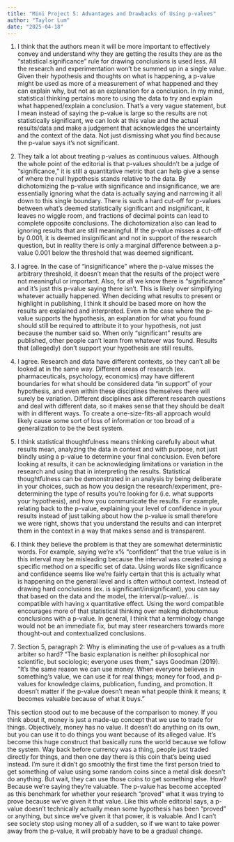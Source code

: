 ```yaml
---
title: "Mini Project 5: Advantages and Drawbacks of Using p-values"
author: "Taylor Lum"
date: "2025-04-18"
---
```


1.  I think that the authors mean it will be more important to effectively convey and understand why they are getting the results they are as the “statistical significance” rule for drawing conclusions is used less. All the research and experimentation won’t be summed up in a single value. Given their hypothesis and thoughts on what is happening, a p-value might be used as more of a measurement of what happened and they can explain why, but not as an explanation for a conclusion. In my mind, statistical thinking pertains more to using the data to try and explain what happened/explain a conclusion. That’s a very vague statement, but I mean instead of saying the p-value is large so the results are not statistically significant, we can look at this value and the actual results/data and make a judgement that acknowledges the uncertainty and the context of the data. Not just dismissing what you find because the p-value says it’s not significant.

2.  They talk a lot about treating p-values as continuous values. Although the whole point of the editorial is that p-values shouldn’t be a judge of “significance,” it is still a quantitative metric that can help give a sense of where the null hypothesis stands relative to the data. By dichotomizing the p-value with significance and insignificance, we are essentially ignoring what the data is actually saying and narrowing it all down to this single boundary. There is such a hard cut-off for p-values between what’s deemed statistically significant and insignificant, it leaves no wiggle room, and fractions of decimal points can lead to complete opposite conclusions. The dichotomization also can lead to ignoring results that are still meaningful. If the p-value misses a cut-off by 0.001, it is deemed insignificant and not in support of the research question, but in reality there is only a marginal difference between a p-value 0.001 below the threshold that was deemed significant.

3.  I agree. In the case of “insignificance” where the p-value misses the arbitrary threshold, it doesn’t mean that the results of the project were not meaningful or important. Also, for all we know there is “significance” and it’s just this p-value saying there isn’t. This is likely over simplifying whatever actually happened. When deciding what results to present or highlight in publishing, I think it should be based more on how the results are explained and interpreted. Even in the case where the p-value supports the hypothesis, an explanation for what you found should still be required to attribute it to your hypothesis, not just because the number said so. When only “significant” results are published, other people can’t learn from whatever was found. Results that (allegedly) don’t support your hypothesis are still results.

4.  I agree. Research and data have different contexts, so they can’t all be looked at in the same way. Different areas of research (ex. pharmaceuticals, psychology, economics) may have different boundaries for what should be considered data “in support” of your hypothesis, and even within these disciplines themselves there will surely be variation. Different disciplines ask different research questions and deal with different data, so it makes sense that they should be dealt with in different ways. To create a one-size-fits-all approach would likely cause some sort of loss of information or too broad of a generalization to be the best system.

5.  I think statistical thoughtfulness means thinking carefully about what results mean, analyzing the data in context and with purpose, not just blindly using a p-value to determine your final conclusion. Even before looking at results, it can be acknowledging limitations or variation in the research and using that in interpreting the results. Statistical thoughtfulness can be demonstrated in an analysis by being deliberate in your choices, such as how you design the research/experiment, pre-determining the type of results you’re looking for (i.e. what supports your hypothesis), and how you communicate the results. For example, relating back to the p-value, explaining your level of confidence in your results instead of just talking about how the p-value is small therefore we were right, shows that you understand the results and can interpret them in the context in a way that makes sense and is transparent.

6.  I think they believe the problem is that they are somewhat deterministic words. For example, saying we’re x% “confident” that the true value is in this interval may be misleading because the interval was created using a specific method on a specific set of data. Using words like significance and confidence seems like we’re fairly certain that this is actually what is happening on the general level and is often without context. Instead of drawing hard conclusions (ex. is significant/insignificant), you can say that based on the data and the model, the interval/p-value/… is compatible with having x quantitative effect. Using the word compatible encourages more of that statistical thinking over making dichotomous conclusions with a p-value. In general, I think that a terminology change would not be an immediate fix, but may steer researchers towards more thought-out and contextualized conclusions.

7.  Section 5, paragraph 2: Why is eliminating the use of p-values as a truth arbiter so hard? “The basic explanation is neither philosophical nor scientific, but sociologic; everyone uses them,” says Goodman (2019). “It’s the same reason we can use money. When everyone believes in something’s value, we can use it for real things; money for food, and p-values for knowledge claims, publication, funding, and promotion. It doesn’t matter if the p-value doesn’t mean what people think it means; it becomes valuable because of what it buys.”

This section stood out to me because of the comparison to money. If you think about it, money is just a made-up concept that we use to trade for things. Objectively, money has no value. It doesn’t do anything on its own, but you can use it to do things you want because of its alleged value. It’s become this huge construct that basically runs the world because we follow the system. Way back before currency was a thing, people just traded directly for things, and then one day there is this coin that’s being used instead. I’m sure it didn’t go smoothly the first time the first person tried to get something of value using some random coins since a metal disk doesn’t do anything. But wait, they can use those coins to get something else. How? Because we’re saying they’re valuable. The p-value has become accepted as this benchmark for whether your research “proved” what it was trying to prove because we’ve given it that value. Like this whole editorial says, a p-value doesn’t technically actually mean some hypothesis has been “proved” or anything, but since we’ve given it that power, it is valuable. And I can’t see society stop using money all of a sudden, so if we want to take power away from the p-value, it will probably have to be a gradual change.
